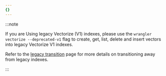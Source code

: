 ```yaml
---
{}
---
```


:::note

If you are Using legacy Vectorize (V1) indexes, please use the `wrangler vectorize --deprecated-v1` flag to create, get, list, delete and insert vectors into legacy Vectorize V1 indexes.

Refer to the [legacy transition](/vectorize/reference/transition-vectorize-legacy) page for more details on transitioning away from legacy indexes.

:::
